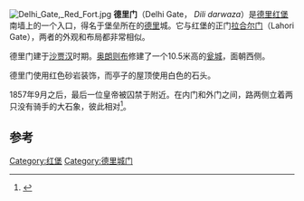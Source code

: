 [[File:Delhi_Gate,_Red_Fort.jpg|thumb]]
'''德里门'''（Delhi Gate， ''Dili darwaza''）是[[德里|德里]][[红堡|红堡]]南墙上的一个入口，得名于堡垒所在的[[德里|德里]]城。它与红堡的正门[[拉合尔门_(德里)|拉合尔门]]（Lahori Gate），两者的外观和布局都非常相似。

德里门建于[[沙贾汉|沙贾汉]]时期。[[奥朗则布|奥朗则布]]修建了一个10.5米高的[[瓮城|瓮城]]，面朝西侧。

德里门使用红色砂岩装饰，而亭子的屋顶使用白色的石头。

1857年9月之后，最后一位皇帝被囚禁于附近。在内门和外门之间，路两侧立着两只没有骑手的大石象，彼此相对<ref>{{cite web|url=http://www.chrisputro.com/indianepal/may14.htm|title=May 14:  Delhi|publisher=chrisputro.com|accessdate=7 July 2018|archive-date=2016-03-04|archive-url=https://web.archive.org/web/20160304040748/http://www.chrisputro.com/indianepal/may14.htm|dead-url=no}}</ref>。

==参考==
{{Reflist}}
[[Category:红堡|Category:红堡]]
[[Category:德里城门|Category:德里城门]]